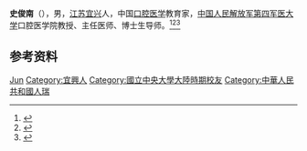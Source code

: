 '''史俊南'''（{{bd|1919年|9月16日|2020年|10月13日|catIdx=Shi}}），男，[[江苏|江苏]][[宜兴市|宜兴]]人，中国[[口腔医学|口腔医学]]教育家，[[中国人民解放军第四军医大学|中国人民解放军第四军医大学]]口腔医学院教授、主任医师、博士生导师。<ref>{{Cite book|title=二十世纪中国名人辞典|author=蔡开松, 于信凤主编; 曾卓明, 周溯源, 赵书刚副主编|publisher=辽宁人民出版社|year=1991|isbn=|location=沈阳|pages=}}</ref><ref>{{Cite book|title=无锡名人辞典|author=赵永良主编; 徐暐, 张海保, 徐明明副主编|publisher=南京大学出版社|year=1989|isbn=|location=南京|pages=}}</ref><ref>{{Cite web|title=百岁著名口腔医学教育家史俊南逝世，曾参加抗美援朝医疗队|url=https://www.thepaper.cn/newsDetail_forward_9696604|accessdate=2020-10-28|work=澎湃新闻|archive-date=2020-10-29|archive-url=https://web.archive.org/web/20201029013353/https://www.thepaper.cn/newsDetail_forward_9696604|dead-url=no}}</ref>

== 参考资料 ==
{{reflist}}

{{中国人物小作品}}

{{Authority control}}
{{DEFAULTSORT:Shi史}}
[[Category:史姓|Jun]]
[[Category:宜興人|Category:宜興人]]
[[Category:國立中央大學大陸時期校友|Category:國立中央大學大陸時期校友]]
[[Category:中華人民共和國人瑞|Category:中華人民共和國人瑞]]